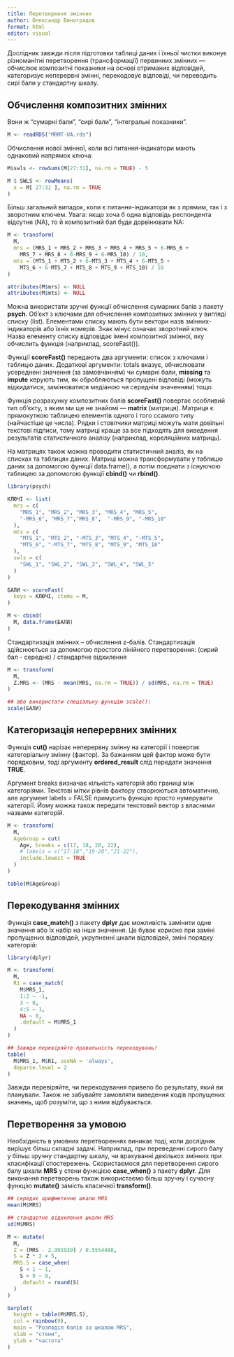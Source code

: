 ```yaml
---
title: Перетворення змінних
author: Олександр Виноградов
format: html
editor: visual
---
```


Дослідник завжди після підготовки таблиці даних і їхньої чистки виконує різноманітні перетворення (трансформації) первинних змінних — обчислює композитні показники на основі отриманих відповідей, категоризує неперервні змінні, перекодовує відповіді, чи переводить сирі бали у стандартну шкалу.

## Обчислення композитних змінних

Вони ж "сумарні бали", "сирі бали", "інтегральні показники".

```r
M <- readRDS("MRMT-UA.rds")
```

Обчислення нової змінної, коли всі питання-індикатори мають однаковий напрямок ключа:

```r
M$swls <- rowSums(M[27:31], na.rm = TRUE) - 5

M $ SWLS <- rowMeans(
  x = M[ 27:31 ], na.rm = TRUE
)
```

Більш загальний випадок, коли є питання-індикатори як з прямим, так і з зворотним ключем. Увага: якщо хоча б одна відповідь респондента відсутня (NA), то й композитний бал буде дорвінювати NA:

```r
M <- transform(
  M,
  mrs = (MRS_1 + MRS_2 + MRS_3 + MRS_4 + MRS_5 + 6-MRS_6 + 
    MRS_7 + MRS_8 + 6-MRS_9 + 6-MRS_10) / 10,
  mts = (MTS_1 + MTS_2 + 6-MTS_3 + MTS_4 + 6-MTS_5 +
    MTS_6 + 6-MTS_7 + MTS_8 + MTS_9 + MTS_10) / 10
)

attributes(M$mrs) <- NULL
attributes(M$mts) <- NULL
```

Можна використати зручні функції обчислення сумарних балів з пакету **psych**. Об'єкт з ключами для обчислення композитних змінних у вигляді списку (list). Елементами списку мають бути вектори назв змінних-індикаторів або їхніх номерів. Знак мінус означає зворотний ключ. Назва елементу списку відповідає імені композитної змінної, яку обчислить функція (наприклад, scoreFast()).

Функції **scoreFast()** передають два аргументи: список з ключами і таблицю даних. Додаткові аргументи: totals вказує, обчислювати усереднені значення (за замовчанням) чи сумарні бали, **missing** та **impute** керують тим, як обробляються пропущені відповіді (можуть відкидатися, замінюватися медіаною чи середнім значенням) тощо.

Функція розрахунку композитних балів **scoreFast()** повертає особливий тип об'єкту, з яким ми ще не знайомі — **matrix** (матриця). Матриця є прямокутною таблицею елементів одного і того ссамого типу (найчастіше це числа). Рядки і стовпчики матриці можуть мати довільні текстові підписи, тому матриці краще за все підходять для виведення результатів статистичного аналізу (наприклад, кореляційних матриць).

На матрицях також можна проводити статистичний аналіз, як на списках та таблицях даних. Матриці можна трансформувати у таблицю даних за допомогою функції data.frame(), а потім поєднати з існуючою таблицею за допомогою функції **cbind()** чи **rbind()**.

```r
library(psych)

КЛЮЧІ <- list(
  mrs = c(
    "MRS_1", "MRS_2", "MRS_3", "MRS_4", "MRS_5",
    "-MRS_6", "MRS_7","MRS_8",  "-MRS_9", "-MRS_10"
  ),
  mts = c(
    "MTS_1", "MTS_2", "-MTS_3", "MTS_4", "-MTS_5",
    "MTS_6", "-MTS_7", "MTS_8", "MTS_9", "MTS_10"
  ),
  swls = c(
    "SWL_1", "SWL_2", "SWL_3", "SWL_4", "SWL_5"
  )
)

БАЛИ <- scoreFast(
  keys = КЛЮЧІ, items = M, 
)

M <- cbind(
  M, data.frame(БАЛИ)
)
```

Стандартизація змінних – обчислення z-балів. Стандартизація здійснюється за допомогою простого лінійного перетворення: (сирий бал - середнє) / стандартне відхилення

```r
M <- transform(
  M,
  Z.MRS <- (MRS - mean(MRS, na.rm = TRUE)) / sd(MRS, na.rm = TRUE)
)

## або використати спеціальну функцію scale():
scale(БАЛИ)
```

## Категоризація неперервних змінних

Функція **cut()** нарізає неперервну змінну на категорії і повертає категоріальну змінну (фактор). За бажанням цей фактор може бути порядковим, тоді аргументу **ordered_result** слід передати значення **TRUE**.

Аргумент breaks визначає кількість категорій або границі між категоріями. Текстові мітки рівнів фактору створюються автоматично, але аргумент labels = FALSE примусить функцію просто нумерувати категорії. Йому можна також передати текстовий вектор з власними назвами категорій.

```r
M <- transform(
  M,
  AgeGroup = cut(
    Age, breaks = c(17, 18, 20, 22),
    # labels = c("17-18","19-20","21-22"),
    include.lowest = TRUE
  )
)

table(M$AgeGroup)
```

## Перекодування змінних

Функція **case_match()** з пакету **dplyr** дає можливість замінити одне значення або їх набір на інше значення. Це буває корисно при заміні пропущених відповідей, укрупненні шкали відповідей, зміні порядку категорій:

```r
library(dplyr)

M <- transform(
  M,
  R1 = case_match(
    M$MRS_1,
    1:2 ~ -1,
    3 ~ 0,
    4:5 ~ 1,
    NA ~ 0,
    .default = M$MRS_1
  )
)

## Завжди перевіряйте правильність перекодувань!
table(
  M$MRS_1, M$R1, useNA = 'always',
  deparse.level = 2
)
```

Завжди перевіряйте, чи перекодування привело бо результату, який ви планували. Також не забувайте замовляти виведення кодів пропущених значень, щоб розуміти, що з ними відбувається.

## Перетворення за умовою

Необхідність в умовних перетвореннях виникає тоді, коли дослідник вирішує більш складні задачі. Наприклад, при переведенні сирого балу у більш зручну стандартну шкалу, чи врахуванні декількох змінних при класифікації спостережень. Скористаємося для перетворення сирого балу шкали **MRS** у стени функцією **case_when()** з пакету **dplyr**. Для виконання перетворень також використаємо більш зручну і сучасну функцію **mutate()** замість класичної **transform()**.

```r
## середнє арифметичне шкали MRS
mean(M$MRS)

## стандартне відхилення шкали MRS
sd(M$MRS)

M <- mutate(
  M,
  Z = (MRS - 2.991939) / 0.5554488,
  S = Z * 2 + 5,
  MRS.S = case_when(
    S < 1 ~ 1,
    S > 9 ~ 9,
    .default = round(S)
  )
)

barplot(
  height = table(M$MRS.S),
  col = rainbow(9),
  main = "Розподіл балів за шкалою MRS",
  xlab = "стени",
  ylab = "частота"
)
```
